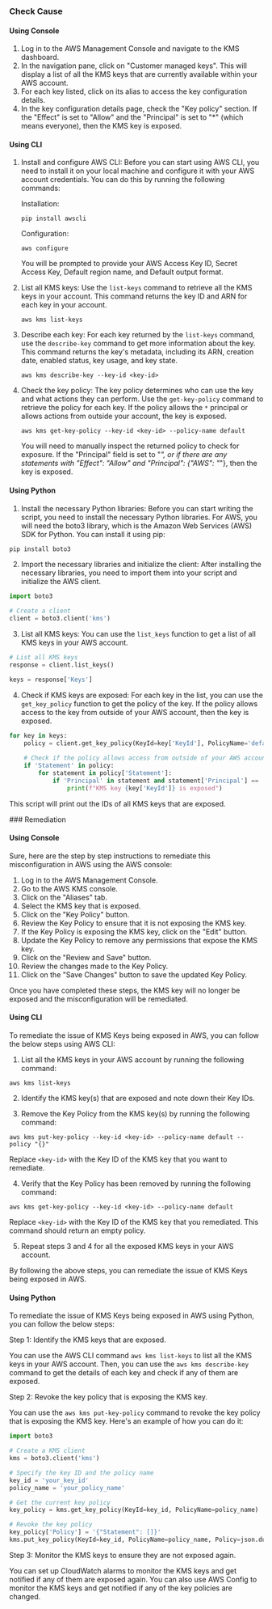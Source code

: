 

<Tabs><Tab title='Cause'>
### Check Cause

#### Using Console

1. Log in to the AWS Management Console and navigate to the KMS dashboard.
2. In the navigation pane, click on "Customer managed keys". This will display a list of all the KMS keys that are currently available within your AWS account.
3. For each key listed, click on its alias to access the key configuration details.
4. In the key configuration details page, check the "Key policy" section. If the "Effect" is set to "Allow" and the "Principal" is set to "*" (which means everyone), then the KMS key is exposed.

#### Using CLI

1. Install and configure AWS CLI: Before you can start using AWS CLI, you need to install it on your local machine and configure it with your AWS account credentials. You can do this by running the following commands:

   Installation:
   ```
   pip install awscli
   ```
   Configuration:
   ```
   aws configure
   ```
   You will be prompted to provide your AWS Access Key ID, Secret Access Key, Default region name, and Default output format.

2. List all KMS keys: Use the `list-keys` command to retrieve all the KMS keys in your account. This command returns the key ID and ARN for each key in your account.

   ```
   aws kms list-keys
   ```
3. Describe each key: For each key returned by the `list-keys` command, use the `describe-key` command to get more information about the key. This command returns the key's metadata, including its ARN, creation date, enabled status, key usage, and key state.

   ```
   aws kms describe-key --key-id <key-id>
   ```
4. Check the key policy: The key policy determines who can use the key and what actions they can perform. Use the `get-key-policy` command to retrieve the policy for each key. If the policy allows the `*` principal or allows actions from outside your account, the key is exposed.

   ```
   aws kms get-key-policy --key-id <key-id> --policy-name default
   ```
   You will need to manually inspect the returned policy to check for exposure. If the "Principal" field is set to "*", or if there are any statements with "Effect": "Allow" and "Principal": {"AWS": "*"}, then the key is exposed.

#### Using Python

1. Install the necessary Python libraries: Before you can start writing the script, you need to install the necessary Python libraries. For AWS, you will need the boto3 library, which is the Amazon Web Services (AWS) SDK for Python. You can install it using pip:

```python
pip install boto3
```

2. Import the necessary libraries and initialize the client: After installing the necessary libraries, you need to import them into your script and initialize the AWS client.

```python
import boto3

# Create a client
client = boto3.client('kms')
```

3. List all KMS keys: You can use the `list_keys` function to get a list of all KMS keys in your AWS account.

```python
# List all KMS keys
response = client.list_keys()

keys = response['Keys']
```

4. Check if KMS keys are exposed: For each key in the list, you can use the `get_key_policy` function to get the policy of the key. If the policy allows access to the key from outside of your AWS account, then the key is exposed.

```python
for key in keys:
    policy = client.get_key_policy(KeyId=key['KeyId'], PolicyName='default')
    
    # Check if the policy allows access from outside of your AWS account
    if 'Statement' in policy:
        for statement in policy['Statement']:
            if 'Principal' in statement and statement['Principal'] == '*':
                print(f"KMS key {key['KeyId']} is exposed")
```

This script will print out the IDs of all KMS keys that are exposed.

</Tab>

<Tab title='Remediation'>
### Remediation

#### Using Console

Sure, here are the step by step instructions to remediate this misconfiguration in AWS using the AWS console:

1. Log in to the AWS Management Console.
2. Go to the AWS KMS console.
3. Click on the "Aliases" tab.
4. Select the KMS key that is exposed.
5. Click on the "Key Policy" button.
6. Review the Key Policy to ensure that it is not exposing the KMS key.
7. If the Key Policy is exposing the KMS key, click on the "Edit" button.
8. Update the Key Policy to remove any permissions that expose the KMS key.
9. Click on the "Review and Save" button.
10. Review the changes made to the Key Policy.
11. Click on the "Save Changes" button to save the updated Key Policy.

Once you have completed these steps, the KMS key will no longer be exposed and the misconfiguration will be remediated.

#### Using CLI

To remediate the issue of KMS Keys being exposed in AWS, you can follow the below steps using AWS CLI:

1. List all the KMS keys in your AWS account by running the following command:
```
aws kms list-keys
```

2. Identify the KMS key(s) that are exposed and note down their Key IDs.

3. Remove the Key Policy from the KMS key(s) by running the following command:
```
aws kms put-key-policy --key-id <key-id> --policy-name default --policy "{}"
```
Replace `<key-id>` with the Key ID of the KMS key that you want to remediate.

4. Verify that the Key Policy has been removed by running the following command:
```
aws kms get-key-policy --key-id <key-id> --policy-name default
```
Replace `<key-id>` with the Key ID of the KMS key that you remediated. This command should return an empty policy.

5. Repeat steps 3 and 4 for all the exposed KMS keys in your AWS account.

By following the above steps, you can remediate the issue of KMS Keys being exposed in AWS.

#### Using Python

To remediate the issue of KMS Keys being exposed in AWS using Python, you can follow the below steps:

Step 1: Identify the KMS keys that are exposed.

You can use the AWS CLI command `aws kms list-keys` to list all the KMS keys in your AWS account. Then, you can use the `aws kms describe-key` command to get the details of each key and check if any of them are exposed.

Step 2: Revoke the key policy that is exposing the KMS key.

You can use the `aws kms put-key-policy` command to revoke the key policy that is exposing the KMS key. Here's an example of how you can do it:

```python
import boto3

# Create a KMS client
kms = boto3.client('kms')

# Specify the key ID and the policy name
key_id = 'your_key_id'
policy_name = 'your_policy_name'

# Get the current key policy
key_policy = kms.get_key_policy(KeyId=key_id, PolicyName=policy_name)

# Revoke the key policy
key_policy['Policy'] = '{"Statement": []}'
kms.put_key_policy(KeyId=key_id, PolicyName=policy_name, Policy=json.dumps(key_policy['Policy']))
```

Step 3: Monitor the KMS keys to ensure they are not exposed again.

You can set up CloudWatch alarms to monitor the KMS keys and get notified if any of them are exposed again. You can also use AWS Config to monitor the KMS keys and get notified if any of the key policies are changed.


</Tab>
</Tabs>
